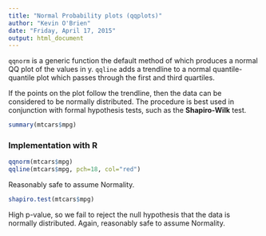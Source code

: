```yaml
---
title: "Normal Probability plots (qqplots)"
author: "Kevin O'Brien"
date: "Friday, April 17, 2015"
output: html_document
---
```


`qqnorm` is a generic function the default method of which produces a normal QQ plot of the values in y. `qqline` adds a trendline to a normal quantile-quantile plot which passes through the first and third quartiles.

If the points on the plot follow the trendline, then the data can be considered to be normally distributed. The procedure is best used in conjunction with formal hypothesis tests, such as the **Shapiro-Wilk** test.

```r
summary(mtcars$mpg)
```

### Implementation with R
```r
qqnorm(mtcars$mpg)
qqline(mtcars$mpg, pch=18, col="red")
```
Reasonably safe to assume Normality.
```r
shapiro.test(mtcars$mpg)
```
High p-value, so we fail to reject the null hypothesis that the data is normally distributed. Again, reasonably safe to assume Normality.
